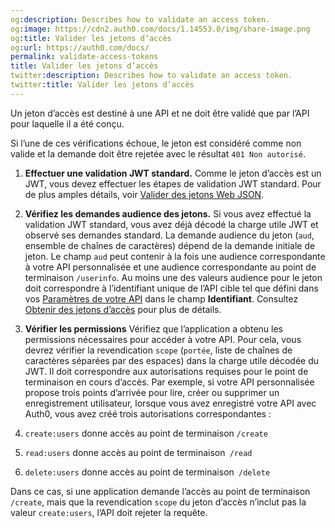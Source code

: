 ```yaml
---
og:description: Describes how to validate an access token.
og:image: https://cdn2.auth0.com/docs/1.14553.0/img/share-image.png
og:title: Valider les jetons d’accès
og:url: https://auth0.com/docs/
permalink: validate-access-tokens
title: Valider les jetons d’accès
twitter:description: Describes how to validate an access token.
twitter:title: Valider les jetons d’accès
---
```


Un jeton d’accès est destiné à une API et ne doit être validé que par l’API pour laquelle il a été conçu.



Si l’une de ces vérifications échoue, le jeton est considéré comme non valide et la demande doit être rejetée avec le résultat `401 Non autorisé`.

1. **Effectuer une validation JWT standard.** Comme le jeton d’accès est un JWT, vous devez effectuer les étapes de validation JWT standard. Pour de plus amples détails, voir [Valider des jetons Web JSON](/security/tokens/json-web-tokens/validate-json-web-tokens).
2. **Vérifiez les demandes audience des jetons.** Si vous avez effectué la validation JWT standard, vous avez déjà décodé la charge utile JWT et observé ses demandes standard. La demande audience du jeton (`aud`, ensemble de chaînes de caractères) dépend de la demande initiale de jeton. Le champ `aud` peut contenir à la fois une audience correspondante à votre API personnalisée et une audience correspondante au point de terminaison `/userinfo`. Au moins une des valeurs audience pour le jeton doit correspondre à l’identifiant unique de l’API cible tel que défini dans vos [Paramètres de votre API](%24%7Bmanage_url%7D/#/apis) dans le champ **Identifiant**. Consultez [Obtenir des jetons d’accès](/security/tokens/access-tokens/get-access-tokens) pour plus de détails.
3. **Vérifier les permissions** Vérifiez que l’application a obtenu les permissions nécessaires pour accéder à votre API. Pour cela, vous devrez vérifier la revendication `scope` (`portée`, liste de chaînes de caractères séparées par des espaces) dans la charge utile décodée du JWT. Il doit correspondre aux autorisations requises pour le point de terminaison en cours d’accès. Par exemple, si votre API personnalisée propose trois points d’arrivée pour lire, créer ou supprimer un enregistrement utilisateur, lorsque vous avez enregistré votre API avec Auth0, vous avez créé trois autorisations correspondantes :

1. `create:users` donne accès au point de terminaison `/create`
2. `read:users` donne accès au point de terminaison` /read`
3. `delete:users` donne accès au point de terminaison` /delete`

Dans ce cas, si une application demande l’accès au point de terminaison `/create`, mais que la revendication `scope` du jeton d’accès n’inclut pas la valeur `create:users`, l’API doit rejeter la requête.